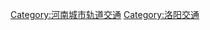 {{Catnav|頁面分類|地理|地下空間|城市轨道交通|中國大陸城市軌道交通}}
{{Catnav|頁面分類|各種主題的頁面分類|依中国各省来作的分类|中國各省交通|河南交通}}

{{catmore}}
[[Category:河南城市轨道交通|Category:河南城市轨道交通]]
[[Category:洛阳交通|Category:洛阳交通]]